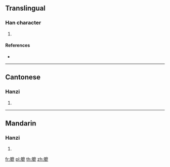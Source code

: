 {{character info/new}}
==Translingual==

===Han character===
{{Han char|rn=130|rad=肉|as=10|sn=14|four=76211|canj=BHWP}}

# {{defn|Han|sort=肉10}}

====References====
* {{Han ref|kx=0991.270|dkj=29796|dj=1444.010|hdz=32102.150|uh=818D|ud=33165|bh=E3A8|bd=58280}}

----

==Cantonese==

===Hanzi===
{{yue-hanzi|jyut=|y=pei4}}

# {{defn|lang=yue|sort=肉10}}

----

==Mandarin==

===Hanzi===
{{cmn-hanzi|pin=[[pí]] ([[pi2]])|wg=p'i<sup>2</sup>}}

# {{defn|lang=cmn|sort=肉10}}

[[fr:膍]]
[[pl:膍]]
[[th:膍]]
[[zh:膍]]